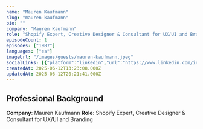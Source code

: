 ```yaml
---
name: "Mauren Kaufmann"
slug: "mauren-kaufmann"
bio: ""
company: "Mauren Kaufmann"
role: "Shopify Expert, Creative Designer & Consultant for UX/UI and Branding"
episodeCount: 1
episodes: ["1987"]
languages: ["es"]
imageUrl: "/images/guests/mauren-kaufmann.jpeg"
socialLinks: [{"platform":"linkedin","url":"https://www.linkedin.com/in/mauren-kaufmann"}]
createdAt: 2025-06-12T13:23:08.000Z
updatedAt: 2025-06-12T20:21:41.000Z
---
```


## Professional Background

**Company**: Mauren Kaufmann
**Role**: Shopify Expert, Creative Designer & Consultant for UX/UI and Branding
